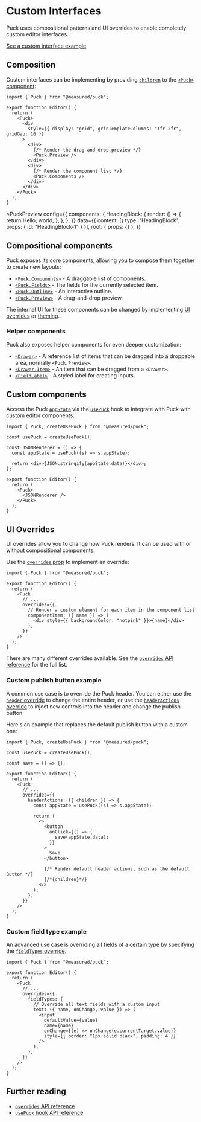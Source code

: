
# Custom Interfaces

Puck uses compositional patterns and UI overrides to enable completely custom editor interfaces.

[See a custom interface example](https://demo.puckeditor.com/custom-ui/edit/)

## Composition

Custom interfaces can be implementing by providing [`children`](/docs/api-reference/components/puck#children) to the [`<Puck>` component](/docs/api-reference/components/puck):

```tsx showLineNumbers copy
import { Puck } from "@measured/puck";

export function Editor() {
  return (
    <Puck>
      <div
        style={{ display: "grid", gridTemplateColumns: "1fr 2fr", gridGap: 16 }}
      >
        <div>
          {/* Render the drag-and-drop preview */}
          <Puck.Preview />
        </div>
        <div>
          {/* Render the component list */}
          <Puck.Components />
        </div>
      </div>
    </Puck>
  );
}
```

<PuckPreview
  config={{
    components: {
      HeadingBlock: {
        render: () => {
          return <span>Hello, world</span>;
        },
      },
    },
  }}
  data={{
    content: [{ type: "HeadingBlock", props: { id: "HeadingBlock-1" } }],
    root: { props: {} },
  }}
>
  <div style={{ display: "grid", gridTemplateColumns: "1fr 2fr", gridGap: 16 }}>
    <div>
      <Puck.Components />
    </div>
    <div>
      <Puck.Preview />
    </div>
  </div>
</PuckPreview>

## Compositional components

Puck exposes its core components, allowing you to compose them together to create new layouts:

- [`<Puck.Components>`](/docs/api-reference/components/puck-components) - A draggable list of components.
- [`<Puck.Fields>`](/docs/api-reference/components/puck-fields) - The fields for the currently selected item.
- [`<Puck.Outline>`](/docs/api-reference/components/puck-outline) - An interactive outline.
- [`<Puck.Preview>`](/docs/api-reference/components/puck-preview) - A drag-and-drop preview.

The internal UI for these components can be changed by implementing [UI overrides](#ui-overrides) or [theming](theming).

### Helper components

Puck also exposes helper components for even deeper customization:

- [`<Drawer>`](/docs/api-reference/components/drawer) - A reference list of items that can be dragged into a droppable area, normally `<Puck.Preview>`.
- [`<Drawer.Item>`](/docs/api-reference/components/drawer-item) - An item that can be dragged from a `<Drawer>`.
- [`<FieldLabel>`](/docs/api-reference/components/field-label) - A styled label for creating inputs.

## Custom components

Access the Puck [`AppState`](/docs/api-reference/app-state) via the [`usePuck`](/docs/api-reference/functions/use-puck) hook to integrate with Puck with custom editor components:

```tsx showLineNumbers copy /usePuck/1 {3-7, 12}
import { Puck, createUsePuck } from "@measured/puck";

const usePuck = createUsePuck();

const JSONRenderer = () => {
  const appState = usePuck((s) => s.appState);

  return <div>{JSON.stringify(appState.data)}</div>;
};

export function Editor() {
  return (
    <Puck>
      <JSONRenderer />
    </Puck>
  );
}
```

## UI Overrides

UI overrides allow you to change how Puck renders. It can be used with or without compositional components.

Use the [`overrides` prop](/docs/api-reference/components/puck#overrides) to implement an override:

```tsx showLineNumbers copy {7-12}
import { Puck } from "@measured/puck";

export function Editor() {
  return (
    <Puck
      // ...
      overrides={{
        // Render a custom element for each item in the component list
        componentItem: ({ name }) => (
          <div style={{ backgroundColor: "hotpink" }}>{name}</div>
        ),
      }}
    />
  );
}
```

There are many different overrides available. See the [`overrides` API reference](/docs/api-reference/overrides) for the full list.

### Custom publish button example

A common use case is to override the Puck header. You can either use the [`header` override](/docs/api-reference/overrides/header) to change the entire header, or use the [`headerActions` override](/docs/api-reference/overrides/header-actions) to inject new controls into the header and change the publish button.

Here's an example that replaces the default publish button with a custom one:

```tsx showLineNumbers copy {10-26}
import { Puck, createUsePuck } from "@measured/puck";

const usePuck = createUsePuck();

const save = () => {};

export function Editor() {
  return (
    <Puck
      // ...
      overrides={{
        headerActions: ({ children }) => {
          const appState = usePuck((s) => s.appState);

          return (
            <>
              <button
                onClick={() => {
                  save(appState.data);
                }}
              >
                Save
              </button>

              {/* Render default header actions, such as the default Button */}
              {/*{children}*/}
            </>
          );
        },
      }}
    />
  );
}
```

### Custom field type example

An advanced use case is overriding all fields of a certain type by specifying the [`fieldTypes` override](/docs/api-reference/overrides/field-types).

```tsx showLineNumbers copy {8-18}
import { Puck } from "@measured/puck";

export function Editor() {
  return (
    <Puck
      // ...
      overrides={{
        fieldTypes: {
          // Override all text fields with a custom input
          text: ({ name, onChange, value }) => (
            <input
              defaultValue={value}
              name={name}
              onChange={(e) => onChange(e.currentTarget.value)}
              style={{ border: "1px solid black", padding: 4 }}
            />
          ),
        },
      }}
    />
  );
}
```

## Further reading

- [`overrides` API reference](/docs/api-reference/overrides)
- [`usePuck` hook API reference](/docs/api-reference/functions/use-puck)
